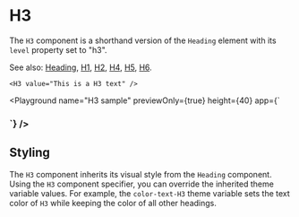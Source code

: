 # H3

The `H3` component is a shorthand version of the `Heading` element with its `level` property set to "h3".

See also: [Heading](./Heading), [H1](./H1), [H2](./H2), [H4](./H4), [H5](./H5), [H6](./H6).

```ueml copy
<H3 value="This is a H3 text" />
```

<Playground
    name="H3 sample"
    previewOnly={true}
    height={40}
    app={`<Stack>
  <H3 value="This is a H3 text" />
</Stack>`}
/>

## Styling

The `H3` component inherits its visual style from the `Heading` component. Using the `H3` component specifier, you can override the inherited theme variable values. For example, the `color-text-H3` theme variable sets the text color of `H3` while keeping the color of all other headings.